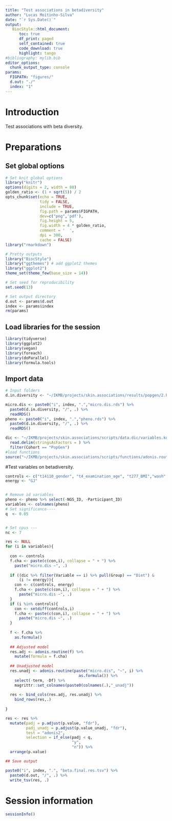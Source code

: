 ```yaml
---
title: "Test associations in betadiversity"
author: "Lucas Moitinho-Silva"
date: "`r Sys.Date()`"
output:
   BiocStyle::html_document:
      toc: true
      df_print: paged
      self_contained: true
      code_download: true
      highlight: tango
#bibliography: mylib.bib
editor_options:
  chunk_output_type: console
params:
  FIGPATH: "figures/"
  d.out: "./"
  index: "1"
---
```



# Introduction

Test associations with beta diversity. 

# Preparations

## Set global options

```r
# Set knit global options
library("knitr")
options(digits = 2, width = 80)
golden_ratio <- (1 + sqrt(5)) / 2
opts_chunk$set(echo = TRUE,
               tidy = FALSE,
               include = TRUE,
               fig.path = params$FIGPATH,
               dev=c("png",'pdf'),
               fig.height = 5,
               fig.width = 4 * golden_ratio,
               comment = '  ',
               dpi = 300,
               cache = FALSE)
library("rmarkdown")

# Pretty outputs
library("BiocStyle")
library("ggthemes") # add ggplot2 themes
library("ggplot2")
theme_set(theme_few(base_size = 14))

# Set seed for reproducibility
set.seed(13)

# Set output directory
d.out <- params$d.out
index <- params$index
rm(params)
```


## Load libraries for the session

```r
library(tidyverse)
library(ggplot2)
library(vegan)
library(foreach)
library(doParallel)
library(formula.tools)
```

## Import data
```r
# Input folders
d.in.diversity <- "~/IKMB/projects/skin.associations/results/popgen/2.host.trait.set/2.get.diversity"

micro.dis <- paste0("i", index, ".","micro.dis.rds") %>% 
  paste0(d.in.diversity, "/", .) %>% 
  readRDS()
pheno <- paste0("i", index, ".","pheno.rds") %>% 
  paste0(d.in.diversity, "/", .) %>% 
  readRDS()

dic <- "~/IKMB/projects/skin.associations/scripts/data.dic/variables.kora.pop.tsv" %>% 
  read.delim(stringsAsFactors = ) %>% 
  filter(Cohort == "PopGen")
#load functions
source("~/IKMB/projects/skin.associations/scripts/functions/adonis.routine.R")
```

#Test variables on betadiversity.


```r
controls <- c("t14110_gender", "t4_examination_age", "t277_BMI","wash", "cream")
energy <- "GJ"


# Remove id variables
pheno <- pheno %>% select(-NGS_ID, -Participant_ID)
variables <- colnames(pheno)
# Set significance----
q  <- 0.05


# Set cpus ---
nc <- 7

res <- NULL
for (i in variables){
  
  con <- controls
  f.cha <- paste(c(con,i), collapse = " + ") %>% 
    paste("micro.dis ~", .)
  
  if ((dic %>% filter(Variable == i) %>% pull(Group) == "Diet") &
      (i != energy)){
    con <- c(controls, energy)
    f.cha <- paste(c(con,i), collapse = " + ") %>% 
      paste("micro.dis ~", .)
  }
  if (i %in% controls){
    con <- setdiff(controls,i)
    f.cha <- paste(c(con,i), collapse = " + ") %>% 
      paste("micro.dis ~", .)
  }
  
  f <- f.cha %>% 
    as.formula()
  
  ## Adjusted model
  res.adj <- adonis.routine(f) %>% 
    mutate(formula = f.cha) 
  
  ## Unadjusted model
  res.unadj <- adonis.routine(paste("micro.dis", "~", i) %>% 
                                as.formula()) %>% 
    select(-term, -Df) %>% 
    magrittr::set_colnames(paste0(colnames(.),"_unadj"))
  
  res <- bind_cols(res.adj, res.unadj) %>% 
    bind_rows(res,.)
  
}

res <- res %>% 
  mutate(padj = p.adjust(p.value, "fdr"),
         padj_unadj = p.adjust(p.value_unadj, "fdr"),
         test = "adonis2",
         selection = if_else(padj < q,
                             "y",
                             "n")) %>% 
  arrange(p.value) 

## Save output

paste0("i", index, ".", "beta.final.res.tsv") %>% 
  paste0(d.out, "/", .) %>% 
  write_tsv(res, .)

```


# Session information

```r
sessionInfo()
```

